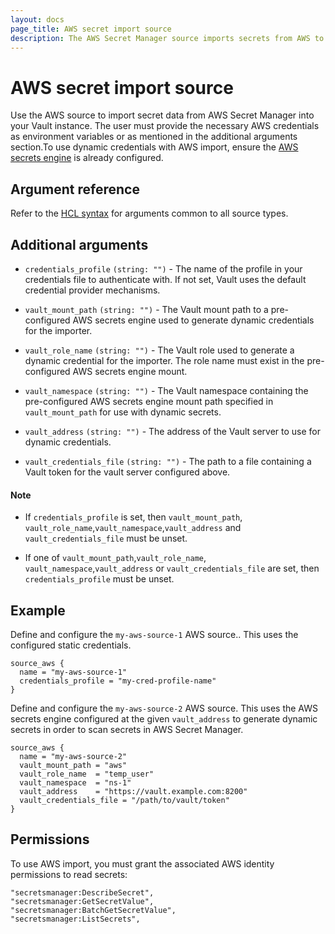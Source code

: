 ```yaml
---
layout: docs
page_title: AWS secret import source
description: The AWS Secret Manager source imports secrets from AWS to Vault.
---
```


# AWS secret import source

Use the AWS source to import secret data from AWS Secret Manager into your Vault instance.
The user must provide the necessary AWS credentials as environment variables or as mentioned in the additional arguments section.To use dynamic
credentials with AWS import, ensure the [AWS secrets engine](/vault/docs/secrets/aws) is already configured.

## Argument reference

Refer to the [HCL syntax](/vault/docs/import#hcl-syntax-1) for arguments common to all source types.

## Additional arguments

- `credentials_profile` `(string: "")` - The name of the profile in your credentials file to authenticate with.
  If not set, Vault uses the default credential provider mechanisms.

- `vault_mount_path` `(string: "")` - The Vault mount path to a pre-configured AWS
  secrets engine used to generate dynamic credentials for the importer.

- `vault_role_name` `(string: "")` - The Vault role used to generate a dynamic
  credential for the importer. The role name must exist in the pre-configured AWS secrets
  engine mount.

- `vault_namespace` `(string: "")` - The Vault namespace containing the pre-configured AWS secrets engine
  mount path specified in `vault_mount_path` for use with dynamic secrets.

- `vault_address` `(string: "")` - The address of the Vault server to use for dynamic credentials.

- `vault_credentials_file` `(string: "")` - The path to a file containing a Vault token for the vault server configured above.

#### Note
 - If `credentials_profile` is set, then `vault_mount_path`, `vault_role_name`,`vault_namespace`,`vault_address` and `vault_credentials_file` must be unset.

 - If one of `vault_mount_path`,`vault_role_name`, `vault_namespace`,`vault_address` or `vault_credentials_file`  are set, then `credentials_profile` must be unset.

## Example

Define and configure the `my-aws-source-1` AWS source.. This uses the configured static credentials.

```hcl
source_aws {
  name = "my-aws-source-1"
  credentials_profile = "my-cred-profile-name"
}
```

Define and configure the `my-aws-source-2` AWS source. 
This uses the AWS secrets engine configured at the given `vault_address` to generate dynamic secrets in order to scan secrets in AWS Secret Manager.


```hcl
source_aws {
  name = "my-aws-source-2"
  vault_mount_path = "aws"
  vault_role_name  = "temp_user"
  vault_namespace  = "ns-1"
  vault_address    = "https://vault.example.com:8200"
  vault_credentials_file = "/path/to/vault/token"
}
```

## Permissions

To use AWS import, you must grant the associated AWS identity permissions to read secrets:

```shell-session
"secretsmanager:DescribeSecret",
"secretsmanager:GetSecretValue",
"secretsmanager:BatchGetSecretValue",
"secretsmanager:ListSecrets",
```
